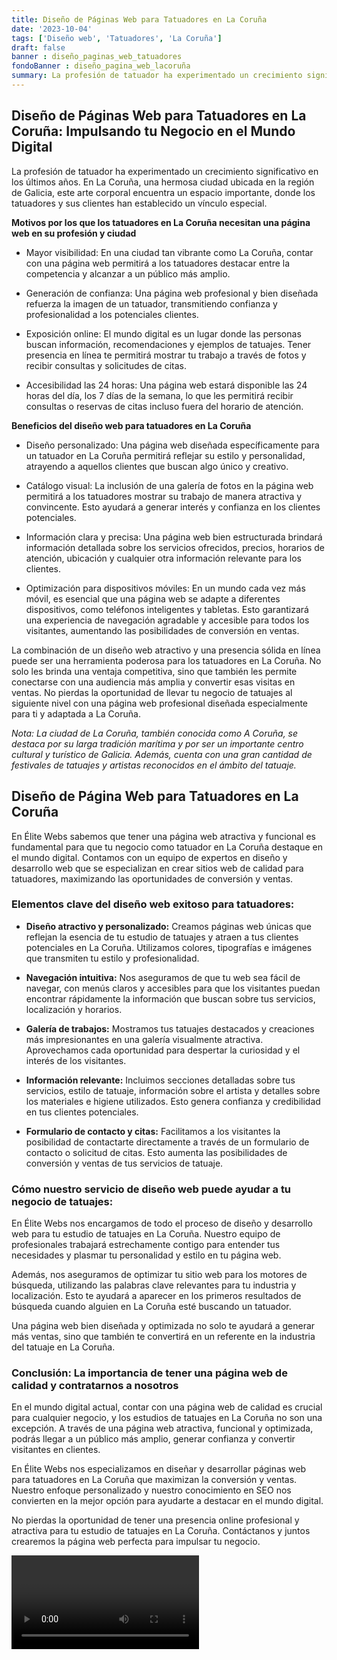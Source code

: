 ```yaml
---
title: Diseño de Páginas Web para Tatuadores en La Coruña
date: '2023-10-04'
tags: ['Diseño web', 'Tatuadores', 'La Coruña']
draft: false
banner : diseño_paginas_web_tatuadores
fondoBanner : diseño_pagina_web_lacoruña
summary: La profesión de tatuador ha experimentado un crecimiento significativo en los últimos años. En La Coruña, una hermosa ciudad ubicada en la región de Galicia, este arte corporal encuentra un espacio importante, donde los tatuadores y sus clientes han establecido un vínculo especial.
---
```


## Diseño de Páginas Web para Tatuadores en La Coruña: Impulsando tu Negocio en el Mundo Digital

La profesión de tatuador ha experimentado un crecimiento significativo en los últimos años. En La Coruña, una hermosa ciudad ubicada en la región de Galicia, este arte corporal encuentra un espacio importante, donde los tatuadores y sus clientes han establecido un vínculo especial.

**Motivos por los que los tatuadores en La Coruña necesitan una página web en su profesión y ciudad**

- Mayor visibilidad: En una ciudad tan vibrante como La Coruña, contar con una página web permitirá a los tatuadores destacar entre la competencia y alcanzar a un público más amplio.

- Generación de confianza: Una página web profesional y bien diseñada refuerza la imagen de un tatuador, transmitiendo confianza y profesionalidad a los potenciales clientes.

- Exposición online: El mundo digital es un lugar donde las personas buscan información, recomendaciones y ejemplos de tatuajes. Tener presencia en línea te permitirá mostrar tu trabajo a través de fotos y recibir consultas y solicitudes de citas.

- Accesibilidad las 24 horas: Una página web estará disponible las 24 horas del día, los 7 días de la semana, lo que les permitirá recibir consultas o reservas de citas incluso fuera del horario de atención.

**Beneficios del diseño web para tatuadores en La Coruña**

- Diseño personalizado: Una página web diseñada específicamente para un tatuador en La Coruña permitirá reflejar su estilo y personalidad, atrayendo a aquellos clientes que buscan algo único y creativo.

- Catálogo visual: La inclusión de una galería de fotos en la página web permitirá a los tatuadores mostrar su trabajo de manera atractiva y convincente. Esto ayudará a generar interés y confianza en los clientes potenciales.

- Información clara y precisa: Una página web bien estructurada brindará información detallada sobre los servicios ofrecidos, precios, horarios de atención, ubicación y cualquier otra información relevante para los clientes.

- Optimización para dispositivos móviles: En un mundo cada vez más móvil, es esencial que una página web se adapte a diferentes dispositivos, como teléfonos inteligentes y tabletas. Esto garantizará una experiencia de navegación agradable y accesible para todos los visitantes, aumentando las posibilidades de conversión en ventas.

La combinación de un diseño web atractivo y una presencia sólida en línea puede ser una herramienta poderosa para los tatuadores en La Coruña. No solo les brinda una ventaja competitiva, sino que también les permite conectarse con una audiencia más amplia y convertir esas visitas en ventas. No pierdas la oportunidad de llevar tu negocio de tatuajes al siguiente nivel con una página web profesional diseñada especialmente para ti y adaptada a La Coruña.

*Nota: La ciudad de La Coruña, también conocida como A Coruña, se destaca por su larga tradición marítima y por ser un importante centro cultural y turístico de Galicia. Además, cuenta con una gran cantidad de festivales de tatuajes y artistas reconocidos en el ámbito del tatuaje.*

<GifSeo />

<Cta />

## Diseño de Página Web para Tatuadores en La Coruña

En Élite Webs sabemos que tener una página web atractiva y funcional es fundamental para que tu negocio como tatuador en La Coruña destaque en el mundo digital. Contamos con un equipo de expertos en diseño y desarrollo web que se especializan en crear sitios web de calidad para tatuadores, maximizando las oportunidades de conversión y ventas.

### Elementos clave del diseño web exitoso para tatuadores:

- **Diseño atractivo y personalizado:** Creamos páginas web únicas que reflejan la esencia de tu estudio de tatuajes y atraen a tus clientes potenciales en La Coruña. Utilizamos colores, tipografías e imágenes que transmiten tu estilo y profesionalidad.

- **Navegación intuitiva:** Nos aseguramos de que tu web sea fácil de navegar, con menús claros y accesibles para que los visitantes puedan encontrar rápidamente la información que buscan sobre tus servicios, localización y horarios.

- **Galería de trabajos:** Mostramos tus tatuajes destacados y creaciones más impresionantes en una galería visualmente atractiva. Aprovechamos cada oportunidad para despertar la curiosidad y el interés de los visitantes.

- **Información relevante:** Incluimos secciones detalladas sobre tus servicios, estilo de tatuaje, información sobre el artista y detalles sobre los materiales e higiene utilizados. Esto genera confianza y credibilidad en tus clientes potenciales.

- **Formulario de contacto y citas:** Facilitamos a los visitantes la posibilidad de contactarte directamente a través de un formulario de contacto o solicitud de citas. Esto aumenta las posibilidades de conversión y ventas de tus servicios de tatuaje.

### Cómo nuestro servicio de diseño web puede ayudar a tu negocio de tatuajes:

En Élite Webs nos encargamos de todo el proceso de diseño y desarrollo web para tu estudio de tatuajes en La Coruña. Nuestro equipo de profesionales trabajará estrechamente contigo para entender tus necesidades y plasmar tu personalidad y estilo en tu página web.

Además, nos aseguramos de optimizar tu sitio web para los motores de búsqueda, utilizando las palabras clave relevantes para tu industria y localización. Esto te ayudará a aparecer en los primeros resultados de búsqueda cuando alguien en La Coruña esté buscando un tatuador.

Una página web bien diseñada y optimizada no solo te ayudará a generar más ventas, sino que también te convertirá en un referente en la industria del tatuaje en La Coruña.

### Conclusión: La importancia de tener una página web de calidad y contratarnos a nosotros

En el mundo digital actual, contar con una página web de calidad es crucial para cualquier negocio, y los estudios de tatuajes en La Coruña no son una excepción. A través de una página web atractiva, funcional y optimizada, podrás llegar a un público más amplio, generar confianza y convertir visitantes en clientes.

En Élite Webs nos especializamos en diseñar y desarrollar páginas web para tatuadores en La Coruña que maximizan la conversión y ventas. Nuestro enfoque personalizado y nuestro conocimiento en SEO nos convierten en la mejor opción para ayudarte a destacar en el mundo digital.

No pierdas la oportunidad de tener una presencia online profesional y atractiva para tu estudio de tatuajes en La Coruña. Contáctanos y juntos crearemos la página web perfecta para impulsar tu negocio.

<Video />

<CtaBot job='Tatuadores' city='La Coruña'/>

<Gmaps query='La Coruña+españa+maps' />
